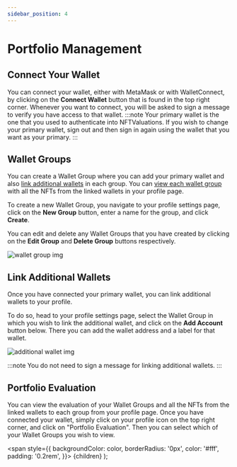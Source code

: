 ```yaml
---
sidebar_position: 4
---
```


# Portfolio Management

## Connect Your Wallet

You can connect your wallet, either with MetaMask or with WalletConnect, by clicking on the <Highlight color="#621df5">**Connect Wallet**</Highlight> button that is found in the top right corner. Whenever you want to connect, you will be asked to sign a message to verify you have access to that wallet.
:::note
Your primary wallet is the one that you used to authenticate into NFTValuations. If you wish to change your primary wallet, sign out and then sign in again using the wallet that you want as your primary.
:::

## Wallet Groups

You can create a Wallet Group where you can add your primary wallet and also [link additional wallets](#link-additional-wallets) in each group. You can [view each wallet group](#portfolio-evaluation) with all the NFTs from the linked wallets in your profile page.

To create a new Wallet Group, you navigate to your profile settings page, click on the <Highlight color="#621df5">**New Group**</Highlight> button, enter a name for the group, and click <Highlight color="#621df5">**Create**</Highlight>.

You can edit and delete any Wallet Groups that you have created by clicking on the <Highlight color="#343a40">**Edit Group**</Highlight> and <Highlight color="#be3d2c">**Delete Group**</Highlight> buttons respectively.

![wallet group img](/img/portfolio-management/wallet_group.png)

## Link Additional Wallets

Once you have connected your primary wallet, you can link additional wallets to your profile.

To do so, head to your profile settings page, select the Wallet Group in which you wish to link the additional wallet, and click on the <Highlight color="#17161c">**Add Account**</Highlight> button below. There you can add the wallet address and a label for that wallet.

![additional wallet img](/img/portfolio-management/additional_wallet.png)

:::note
You do not need to sign a message for linking additional wallets.
:::

## Portfolio Evaluation

You can view the evaluation of your Wallet Groups and all the NFTs from the linked wallets to each group from your profile page. Once you have connected your wallet, simply click on your profile icon on the top right corner, and click on "Portfolio Evaluation". Then you can select which of your Wallet Groups you wish to view.

  <span
    style={{
      backgroundColor: color,
      borderRadius: '0px',
      color: '#fff',
      padding: '0.2rem',
    }}>
    {children}
  </span>
);